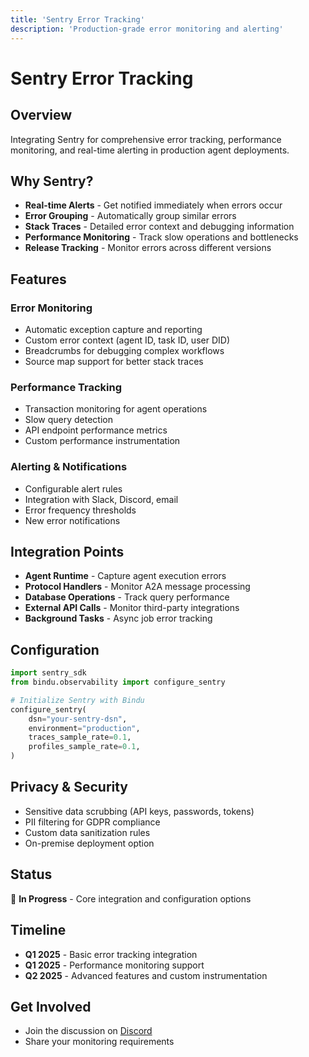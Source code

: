 ```yaml
---
title: 'Sentry Error Tracking'
description: 'Production-grade error monitoring and alerting'
---
```


# Sentry Error Tracking

## Overview

Integrating Sentry for comprehensive error tracking, performance monitoring, and real-time alerting in production agent deployments.

## Why Sentry?

- **Real-time Alerts** - Get notified immediately when errors occur
- **Error Grouping** - Automatically group similar errors
- **Stack Traces** - Detailed error context and debugging information
- **Performance Monitoring** - Track slow operations and bottlenecks
- **Release Tracking** - Monitor errors across different versions

## Features

### Error Monitoring
- Automatic exception capture and reporting
- Custom error context (agent ID, task ID, user DID)
- Breadcrumbs for debugging complex workflows
- Source map support for better stack traces

### Performance Tracking
- Transaction monitoring for agent operations
- Slow query detection
- API endpoint performance metrics
- Custom performance instrumentation

### Alerting & Notifications
- Configurable alert rules
- Integration with Slack, Discord, email
- Error frequency thresholds
- New error notifications

## Integration Points

- **Agent Runtime** - Capture agent execution errors
- **Protocol Handlers** - Monitor A2A message processing
- **Database Operations** - Track query performance
- **External API Calls** - Monitor third-party integrations
- **Background Tasks** - Async job error tracking

## Configuration

```python
import sentry_sdk
from bindu.observability import configure_sentry

# Initialize Sentry with Bindu
configure_sentry(
    dsn="your-sentry-dsn",
    environment="production",
    traces_sample_rate=0.1,
    profiles_sample_rate=0.1,
)
```

## Privacy & Security

- Sensitive data scrubbing (API keys, passwords, tokens)
- PII filtering for GDPR compliance
- Custom data sanitization rules
- On-premise deployment option

## Status

🚀 **In Progress** - Core integration and configuration options

## Timeline

- **Q1 2025** - Basic error tracking integration
- **Q1 2025** - Performance monitoring support
- **Q2 2025** - Advanced features and custom instrumentation

## Get Involved

- Join the discussion on [Discord](https://discord.gg/3w5zuYUuwt)
- Share your monitoring requirements
